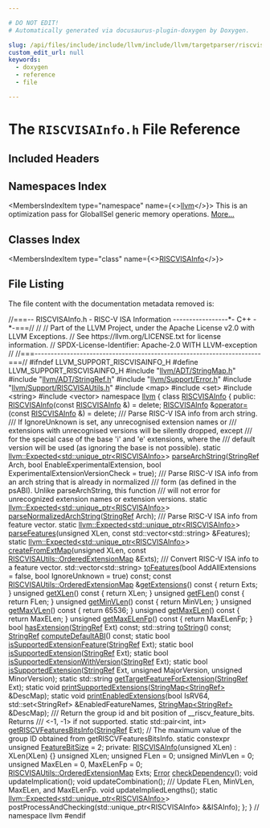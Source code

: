 ```yaml
---

# DO NOT EDIT!
# Automatically generated via docusaurus-plugin-doxygen by Doxygen.

slug: /api/files/include/include/llvm/include/llvm/targetparser/riscvisainfo-h
custom_edit_url: null
keywords:
  - doxygen
  - reference
  - file

---
```





# The `RISCVISAInfo.h` File Reference

<DoxygenPage pluginConfig={pluginConfig}>



## Included Headers

<IncludesList>
<IncludesListItem
  filePath="llvm/ADT/StringMap.h"
  permalink="/docs/api/files/include/include/llvm/include/llvm/adt/stringmap-h"
  isLocal="true" />
<IncludesListItem
  filePath="llvm/ADT/StringRef.h"
  permalink="/docs/api/files/include/include/llvm/include/llvm/adt/stringref-h"
  isLocal="true" />
<IncludesListItem
  filePath="llvm/Support/Error.h"
  permalink="/docs/api/files/include/include/llvm/include/llvm/support/error-h"
  isLocal="true" />
<IncludesListItem
  filePath="llvm/Support/RISCVISAUtils.h"
  permalink="/docs/api/files/include/include/llvm/include/llvm/support/riscvisautils-h"
  isLocal="true" />
<IncludesListItem
  filePath="map"
  permalink=""
  isLocal="false" />
<IncludesListItem
  filePath="set"
  permalink=""
  isLocal="false" />
<IncludesListItem
  filePath="string"
  permalink=""
  isLocal="false" />
<IncludesListItem
  filePath="vector"
  permalink=""
  isLocal="false" />
</IncludesList>

## Namespaces Index

<MembersIndex>

<MembersIndexItem
  type="namespace"
  name={<><a href="/docs/api/namespaces/llvm">llvm</a></>}>
This is an optimization pass for GlobalISel generic memory operations. <a href="/docs/api/namespaces/llvm/#details">More...</a>
</MembersIndexItem>

</MembersIndex>

## Classes Index

<MembersIndex>

<MembersIndexItem
  type="class"
  name={<><a href="/docs/api/classes/llvm/riscvisainfo">RISCVISAInfo</a></>}>
</MembersIndexItem>

</MembersIndex>


## File Listing

The file content with the documentation metadata removed is:

<ProgramListing>

<Link id="l00001" /><CodeLine lineNumber="1"><Highlight kind="comment">//===-- RISCVISAInfo.h - RISC-V ISA Information -----------------&#42;- C++ -&#42;-===//</Highlight><Highlight kind="normal"></Highlight></CodeLine>
<Link id="l00002" /><CodeLine lineNumber="2"><Highlight kind="normal"></Highlight><Highlight kind="comment">//</Highlight><Highlight kind="normal"></Highlight></CodeLine>
<Link id="l00003" /><CodeLine lineNumber="3"><Highlight kind="normal"></Highlight><Highlight kind="comment">// Part of the LLVM Project, under the Apache License v2.0 with LLVM Exceptions.</Highlight><Highlight kind="normal"></Highlight></CodeLine>
<Link id="l00004" /><CodeLine lineNumber="4"><Highlight kind="normal"></Highlight><Highlight kind="comment">// See https://llvm.org/LICENSE.txt for license information.</Highlight><Highlight kind="normal"></Highlight></CodeLine>
<Link id="l00005" /><CodeLine lineNumber="5"><Highlight kind="normal"></Highlight><Highlight kind="comment">// SPDX-License-Identifier: Apache-2.0 WITH LLVM-exception</Highlight><Highlight kind="normal"></Highlight></CodeLine>
<Link id="l00006" /><CodeLine lineNumber="6"><Highlight kind="normal"></Highlight><Highlight kind="comment">//</Highlight><Highlight kind="normal"></Highlight></CodeLine>
<Link id="l00007" /><CodeLine lineNumber="7"><Highlight kind="normal"></Highlight><Highlight kind="comment">//===----------------------------------------------------------------------===//</Highlight><Highlight kind="normal"></Highlight></CodeLine>
<Link id="l00008" /><CodeLine lineNumber="8"><Highlight kind="normal"></Highlight></CodeLine>
<Link id="l00009" /><CodeLine lineNumber="9"><Highlight kind="normal"></Highlight><Highlight kind="preprocessor">#ifndef LLVM&#95;SUPPORT&#95;RISCVISAINFO&#95;H</Highlight><Highlight kind="normal"></Highlight></CodeLine>
<Link id="l00010" /><CodeLine lineNumber="10"><Highlight kind="normal"></Highlight><Highlight kind="preprocessor">#define LLVM&#95;SUPPORT&#95;RISCVISAINFO&#95;H</Highlight><Highlight kind="normal"></Highlight></CodeLine>
<Link id="l00011" /><CodeLine lineNumber="11"><Highlight kind="normal"></Highlight></CodeLine>
<Link id="l00012" /><CodeLine lineNumber="12"><Highlight kind="normal"></Highlight><Highlight kind="preprocessor">#include &quot;<a href="/docs/api/files/include/include/llvm/include/llvm/adt/stringmap-h">llvm/ADT/StringMap.h</a>&quot;</Highlight><Highlight kind="normal"></Highlight></CodeLine>
<Link id="l00013" /><CodeLine lineNumber="13"><Highlight kind="normal"></Highlight><Highlight kind="preprocessor">#include &quot;<a href="/docs/api/files/include/include/llvm/include/llvm/adt/stringref-h">llvm/ADT/StringRef.h</a>&quot;</Highlight><Highlight kind="normal"></Highlight></CodeLine>
<Link id="l00014" /><CodeLine lineNumber="14"><Highlight kind="normal"></Highlight><Highlight kind="preprocessor">#include &quot;<a href="/docs/api/files/include/include/llvm/include/llvm/support/error-h">llvm/Support/Error.h</a>&quot;</Highlight><Highlight kind="normal"></Highlight></CodeLine>
<Link id="l00015" /><CodeLine lineNumber="15"><Highlight kind="normal"></Highlight><Highlight kind="preprocessor">#include &quot;<a href="/docs/api/files/include/include/llvm/include/llvm/support/riscvisautils-h">llvm/Support/RISCVISAUtils.h</a>&quot;</Highlight><Highlight kind="normal"></Highlight></CodeLine>
<Link id="l00016" /><CodeLine lineNumber="16"><Highlight kind="normal"></Highlight></CodeLine>
<Link id="l00017" /><CodeLine lineNumber="17"><Highlight kind="normal"></Highlight><Highlight kind="preprocessor">#include &lt;map&gt;</Highlight><Highlight kind="normal"></Highlight></CodeLine>
<Link id="l00018" /><CodeLine lineNumber="18"><Highlight kind="normal"></Highlight><Highlight kind="preprocessor">#include &lt;set&gt;</Highlight><Highlight kind="normal"></Highlight></CodeLine>
<Link id="l00019" /><CodeLine lineNumber="19"><Highlight kind="normal"></Highlight><Highlight kind="preprocessor">#include &lt;string&gt;</Highlight><Highlight kind="normal"></Highlight></CodeLine>
<Link id="l00020" /><CodeLine lineNumber="20"><Highlight kind="normal"></Highlight><Highlight kind="preprocessor">#include &lt;vector&gt;</Highlight><Highlight kind="normal"></Highlight></CodeLine>
<Link id="l00021" /><CodeLine lineNumber="21"><Highlight kind="normal"></Highlight></CodeLine>
<Link id="l00022" /><CodeLine lineNumber="22"><Highlight kind="normal"></Highlight><Highlight kind="keyword">namespace </Highlight><Highlight kind="normal"><a href="/docs/api/namespaces/llvm">llvm</a> &#123;</Highlight></CodeLine>
<Link id="l00023" /><CodeLine lineNumber="23"><Highlight kind="normal"></Highlight></CodeLine>
<Link id="l00024" /><CodeLine lineNumber="24" lineLink="/docs/api/classes/llvm/riscvisainfo"><Highlight kind="normal"></Highlight><Highlight kind="keyword">class </Highlight><Highlight kind="normal"><a href="/docs/api/classes/llvm/riscvisainfo/#a35237f29879a5afa8b3d9017c7bea91a">RISCVISAInfo</a> &#123;</Highlight></CodeLine>
<Link id="l00025" /><CodeLine lineNumber="25"><Highlight kind="normal"></Highlight><Highlight kind="keyword">public</Highlight><Highlight kind="normal">:</Highlight></CodeLine>
<Link id="l00026" /><CodeLine lineNumber="26" lineLink="/docs/api/classes/llvm/riscvisainfo/#a35237f29879a5afa8b3d9017c7bea91a"><Highlight kind="normal">  <a href="/docs/api/classes/llvm/riscvisainfo/#a35237f29879a5afa8b3d9017c7bea91a">RISCVISAInfo</a>(</Highlight><Highlight kind="keyword">const</Highlight><Highlight kind="normal"> <a href="/docs/api/classes/llvm/riscvisainfo/#a35237f29879a5afa8b3d9017c7bea91a">RISCVISAInfo</a> &amp;) = </Highlight><Highlight kind="keyword">delete</Highlight><Highlight kind="normal">;</Highlight></CodeLine>
<Link id="l00027" /><CodeLine lineNumber="27" lineLink="/docs/api/classes/llvm/riscvisainfo/#a1c62d86ebb8ea9d4e65d4255e82b76ad"><Highlight kind="normal">  <a href="/docs/api/classes/llvm/riscvisainfo/#a35237f29879a5afa8b3d9017c7bea91a">RISCVISAInfo</a> &amp;<a href="/docs/api/classes/llvm/riscvisainfo/#a1c62d86ebb8ea9d4e65d4255e82b76ad">operator=</a>(</Highlight><Highlight kind="keyword">const</Highlight><Highlight kind="normal"> <a href="/docs/api/classes/llvm/riscvisainfo/#a35237f29879a5afa8b3d9017c7bea91a">RISCVISAInfo</a> &amp;) = </Highlight><Highlight kind="keyword">delete</Highlight><Highlight kind="normal">;</Highlight></CodeLine>
<Link id="l00028" /><CodeLine lineNumber="28"><Highlight kind="normal"></Highlight><Highlight kind="comment"></Highlight></CodeLine>
<Link id="l00029" /><CodeLine lineNumber="29"><Highlight kind="comment">  /// Parse RISC-V ISA info from arch string.</Highlight></CodeLine>
<Link id="l00030" /><CodeLine lineNumber="30"><Highlight kind="comment">  /// If IgnoreUnknown is set, any unrecognised extension names or</Highlight></CodeLine>
<Link id="l00031" /><CodeLine lineNumber="31"><Highlight kind="comment">  /// extensions with unrecognised versions will be silently dropped, except</Highlight></CodeLine>
<Link id="l00032" /><CodeLine lineNumber="32"><Highlight kind="comment">  /// for the special case of the base &#39;i&#39; and &#39;e&#39; extensions, where the</Highlight></CodeLine>
<Link id="l00033" /><CodeLine lineNumber="33"><Highlight kind="comment">  /// default version will be used (as ignoring the base is not possible).</Highlight><Highlight kind="normal"></Highlight></CodeLine>
<Link id="l00034" /><CodeLine lineNumber="34"><Highlight kind="normal">  </Highlight><Highlight kind="keyword">static</Highlight><Highlight kind="normal"> <a href="/docs/api/classes/llvm/expected">llvm::Expected&lt;std::unique&#95;ptr&lt;RISCVISAInfo&gt;</a>&gt;</Highlight></CodeLine>
<Link id="l00035" /><CodeLine lineNumber="35"><Highlight kind="normal">  <a href="/docs/api/classes/llvm/riscvisainfo/#aa18f12a3fd9c95854df97891e6d2c338">parseArchString</a>(<a href="/docs/api/classes/llvm/stringref">StringRef</a> Arch, </Highlight><Highlight kind="keywordtype">bool</Highlight><Highlight kind="normal"> EnableExperimentalExtension,</Highlight></CodeLine>
<Link id="l00036" /><CodeLine lineNumber="36"><Highlight kind="normal">                  </Highlight><Highlight kind="keywordtype">bool</Highlight><Highlight kind="normal"> ExperimentalExtensionVersionCheck = </Highlight><Highlight kind="keyword">true</Highlight><Highlight kind="normal">);</Highlight></CodeLine>
<Link id="l00037" /><CodeLine lineNumber="37"><Highlight kind="normal"></Highlight><Highlight kind="comment"></Highlight></CodeLine>
<Link id="l00038" /><CodeLine lineNumber="38"><Highlight kind="comment">  /// Parse RISC-V ISA info from an arch string that is already in normalized</Highlight></CodeLine>
<Link id="l00039" /><CodeLine lineNumber="39"><Highlight kind="comment">  /// form (as defined in the psABI). Unlike parseArchString, this function</Highlight></CodeLine>
<Link id="l00040" /><CodeLine lineNumber="40"><Highlight kind="comment">  /// will not error for unrecognized extension names or extension versions.</Highlight><Highlight kind="normal"></Highlight></CodeLine>
<Link id="l00041" /><CodeLine lineNumber="41"><Highlight kind="normal">  </Highlight><Highlight kind="keyword">static</Highlight><Highlight kind="normal"> <a href="/docs/api/classes/llvm/expected">llvm::Expected&lt;std::unique&#95;ptr&lt;RISCVISAInfo&gt;</a>&gt;</Highlight></CodeLine>
<Link id="l00042" /><CodeLine lineNumber="42"><Highlight kind="normal">  <a href="/docs/api/classes/llvm/riscvisainfo/#a32990ca8b9376479e983ffed2e0fe9b4">parseNormalizedArchString</a>(<a href="/docs/api/classes/llvm/stringref">StringRef</a> Arch);</Highlight></CodeLine>
<Link id="l00043" /><CodeLine lineNumber="43"><Highlight kind="normal"></Highlight><Highlight kind="comment"></Highlight></CodeLine>
<Link id="l00044" /><CodeLine lineNumber="44"><Highlight kind="comment">  /// Parse RISC-V ISA info from feature vector.</Highlight><Highlight kind="normal"></Highlight></CodeLine>
<Link id="l00045" /><CodeLine lineNumber="45"><Highlight kind="normal">  </Highlight><Highlight kind="keyword">static</Highlight><Highlight kind="normal"> <a href="/docs/api/classes/llvm/expected">llvm::Expected&lt;std::unique&#95;ptr&lt;RISCVISAInfo&gt;</a>&gt;</Highlight></CodeLine>
<Link id="l00046" /><CodeLine lineNumber="46"><Highlight kind="normal">  <a href="/docs/api/classes/llvm/riscvisainfo/#ac44851c2ceedf8a3136d31773e0f20e2">parseFeatures</a>(</Highlight><Highlight kind="keywordtype">unsigned</Highlight><Highlight kind="normal"> XLen, </Highlight><Highlight kind="keyword">const</Highlight><Highlight kind="normal"> std::vector&lt;std::string&gt; &amp;Features);</Highlight></CodeLine>
<Link id="l00047" /><CodeLine lineNumber="47"><Highlight kind="normal"></Highlight></CodeLine>
<Link id="l00048" /><CodeLine lineNumber="48"><Highlight kind="normal">  </Highlight><Highlight kind="keyword">static</Highlight><Highlight kind="normal"> <a href="/docs/api/classes/llvm/expected">llvm::Expected&lt;std::unique&#95;ptr&lt;RISCVISAInfo&gt;</a>&gt;</Highlight></CodeLine>
<Link id="l00049" /><CodeLine lineNumber="49"><Highlight kind="normal">  <a href="/docs/api/classes/llvm/riscvisainfo/#aef85f28ebc1eb3f776d40a32e6f18f0d">createFromExtMap</a>(</Highlight><Highlight kind="keywordtype">unsigned</Highlight><Highlight kind="normal"> XLen,</Highlight></CodeLine>
<Link id="l00050" /><CodeLine lineNumber="50"><Highlight kind="normal">                   </Highlight><Highlight kind="keyword">const</Highlight><Highlight kind="normal"> <a href="/docs/api/namespaces/llvm/riscvisautils/#a8557faa65915a2ad7c9f4576d736f50b">RISCVISAUtils::OrderedExtensionMap</a> &amp;Exts);</Highlight></CodeLine>
<Link id="l00051" /><CodeLine lineNumber="51"><Highlight kind="normal"></Highlight><Highlight kind="comment"></Highlight></CodeLine>
<Link id="l00052" /><CodeLine lineNumber="52"><Highlight kind="comment">  /// Convert RISC-V ISA info to a feature vector.</Highlight><Highlight kind="normal"></Highlight></CodeLine>
<Link id="l00053" /><CodeLine lineNumber="53"><Highlight kind="normal">  std::vector&lt;std::string&gt; <a href="/docs/api/classes/llvm/riscvisainfo/#af4ef065f1b58988c5bb0b6ec76846366">toFeatures</a>(</Highlight><Highlight kind="keywordtype">bool</Highlight><Highlight kind="normal"> AddAllExtensions = </Highlight><Highlight kind="keyword">false</Highlight><Highlight kind="normal">,</Highlight></CodeLine>
<Link id="l00054" /><CodeLine lineNumber="54"><Highlight kind="normal">                                      </Highlight><Highlight kind="keywordtype">bool</Highlight><Highlight kind="normal"> IgnoreUnknown = </Highlight><Highlight kind="keyword">true</Highlight><Highlight kind="normal">) </Highlight><Highlight kind="keyword">const</Highlight><Highlight kind="normal">;</Highlight></CodeLine>
<Link id="l00055" /><CodeLine lineNumber="55"><Highlight kind="normal"></Highlight></CodeLine>
<Link id="l00056" /><CodeLine lineNumber="56" lineLink="/docs/api/classes/llvm/riscvisainfo/#a85ff53026e58c4443d5dfeca73bb97a6"><Highlight kind="normal">  </Highlight><Highlight kind="keyword">const</Highlight><Highlight kind="normal"> <a href="/docs/api/namespaces/llvm/riscvisautils/#a8557faa65915a2ad7c9f4576d736f50b">RISCVISAUtils::OrderedExtensionMap</a> &amp;<a href="/docs/api/classes/llvm/riscvisainfo/#a85ff53026e58c4443d5dfeca73bb97a6">getExtensions</a>()</Highlight><Highlight kind="keyword"> const </Highlight><Highlight kind="normal">&#123;</Highlight></CodeLine>
<Link id="l00057" /><CodeLine lineNumber="57"><Highlight kind="normal">    </Highlight><Highlight kind="keywordflow">return</Highlight><Highlight kind="normal"> Exts;</Highlight></CodeLine>
<Link id="l00058" /><CodeLine lineNumber="58"><Highlight kind="normal">  &#125;</Highlight></CodeLine>
<Link id="l00059" /><CodeLine lineNumber="59"><Highlight kind="normal"></Highlight></CodeLine>
<Link id="l00060" /><CodeLine lineNumber="60" lineLink="/docs/api/classes/llvm/riscvisainfo/#ac8c1a6484006d825a2100b5b6136a28e"><Highlight kind="normal">  </Highlight><Highlight kind="keywordtype">unsigned</Highlight><Highlight kind="normal"> <a href="/docs/api/classes/llvm/riscvisainfo/#ac8c1a6484006d825a2100b5b6136a28e">getXLen</a>()</Highlight><Highlight kind="keyword"> const </Highlight><Highlight kind="normal">&#123; </Highlight><Highlight kind="keywordflow">return</Highlight><Highlight kind="normal"> XLen; &#125;</Highlight></CodeLine>
<Link id="l00061" /><CodeLine lineNumber="61" lineLink="/docs/api/classes/llvm/riscvisainfo/#a3b591370b95581d45939aac11ca9f37a"><Highlight kind="normal">  </Highlight><Highlight kind="keywordtype">unsigned</Highlight><Highlight kind="normal"> <a href="/docs/api/classes/llvm/riscvisainfo/#a3b591370b95581d45939aac11ca9f37a">getFLen</a>()</Highlight><Highlight kind="keyword"> const </Highlight><Highlight kind="normal">&#123; </Highlight><Highlight kind="keywordflow">return</Highlight><Highlight kind="normal"> FLen; &#125;</Highlight></CodeLine>
<Link id="l00062" /><CodeLine lineNumber="62" lineLink="/docs/api/classes/llvm/riscvisainfo/#a30dab1245781bcade05e4bdc00cb3fa1"><Highlight kind="normal">  </Highlight><Highlight kind="keywordtype">unsigned</Highlight><Highlight kind="normal"> <a href="/docs/api/classes/llvm/riscvisainfo/#a30dab1245781bcade05e4bdc00cb3fa1">getMinVLen</a>()</Highlight><Highlight kind="keyword"> const </Highlight><Highlight kind="normal">&#123; </Highlight><Highlight kind="keywordflow">return</Highlight><Highlight kind="normal"> MinVLen; &#125;</Highlight></CodeLine>
<Link id="l00063" /><CodeLine lineNumber="63" lineLink="/docs/api/classes/llvm/riscvisainfo/#aa36eae1e33eadb7c27b2dcba72d03db7"><Highlight kind="normal">  </Highlight><Highlight kind="keywordtype">unsigned</Highlight><Highlight kind="normal"> <a href="/docs/api/classes/llvm/riscvisainfo/#aa36eae1e33eadb7c27b2dcba72d03db7">getMaxVLen</a>()</Highlight><Highlight kind="keyword"> const </Highlight><Highlight kind="normal">&#123; </Highlight><Highlight kind="keywordflow">return</Highlight><Highlight kind="normal"> 65536; &#125;</Highlight></CodeLine>
<Link id="l00064" /><CodeLine lineNumber="64" lineLink="/docs/api/classes/llvm/riscvisainfo/#ac784544e97c7e1712f790caccf1353ef"><Highlight kind="normal">  </Highlight><Highlight kind="keywordtype">unsigned</Highlight><Highlight kind="normal"> <a href="/docs/api/classes/llvm/riscvisainfo/#ac784544e97c7e1712f790caccf1353ef">getMaxELen</a>()</Highlight><Highlight kind="keyword"> const </Highlight><Highlight kind="normal">&#123; </Highlight><Highlight kind="keywordflow">return</Highlight><Highlight kind="normal"> MaxELen; &#125;</Highlight></CodeLine>
<Link id="l00065" /><CodeLine lineNumber="65" lineLink="/docs/api/classes/llvm/riscvisainfo/#aee62d37fab61fb19a9e890ec9ff8a561"><Highlight kind="normal">  </Highlight><Highlight kind="keywordtype">unsigned</Highlight><Highlight kind="normal"> <a href="/docs/api/classes/llvm/riscvisainfo/#aee62d37fab61fb19a9e890ec9ff8a561">getMaxELenFp</a>()</Highlight><Highlight kind="keyword"> const </Highlight><Highlight kind="normal">&#123; </Highlight><Highlight kind="keywordflow">return</Highlight><Highlight kind="normal"> MaxELenFp; &#125;</Highlight></CodeLine>
<Link id="l00066" /><CodeLine lineNumber="66"><Highlight kind="normal"></Highlight></CodeLine>
<Link id="l00067" /><CodeLine lineNumber="67"><Highlight kind="normal">  </Highlight><Highlight kind="keywordtype">bool</Highlight><Highlight kind="normal"> <a href="/docs/api/classes/llvm/riscvisainfo/#a34c522e755437c93c44bbd75b768b663">hasExtension</a>(<a href="/docs/api/classes/llvm/stringref">StringRef</a> Ext) </Highlight><Highlight kind="keyword">const</Highlight><Highlight kind="normal">;</Highlight></CodeLine>
<Link id="l00068" /><CodeLine lineNumber="68"><Highlight kind="normal">  std::string <a href="/docs/api/classes/llvm/riscvisainfo/#a407dbc4127c54c6a0482293b115fac89">toString</a>() </Highlight><Highlight kind="keyword">const</Highlight><Highlight kind="normal">;</Highlight></CodeLine>
<Link id="l00069" /><CodeLine lineNumber="69"><Highlight kind="normal">  <a href="/docs/api/classes/llvm/stringref">StringRef</a> <a href="/docs/api/classes/llvm/riscvisainfo/#a8d1ac65da41eb1a6ffc1b6b6fa6e7cbc">computeDefaultABI</a>() </Highlight><Highlight kind="keyword">const</Highlight><Highlight kind="normal">;</Highlight></CodeLine>
<Link id="l00070" /><CodeLine lineNumber="70"><Highlight kind="normal"></Highlight></CodeLine>
<Link id="l00071" /><CodeLine lineNumber="71"><Highlight kind="normal">  </Highlight><Highlight kind="keyword">static</Highlight><Highlight kind="normal"> </Highlight><Highlight kind="keywordtype">bool</Highlight><Highlight kind="normal"> <a href="/docs/api/classes/llvm/riscvisainfo/#a06632f7f66681098316a7cbf42927d09">isSupportedExtensionFeature</a>(<a href="/docs/api/classes/llvm/stringref">StringRef</a> Ext);</Highlight></CodeLine>
<Link id="l00072" /><CodeLine lineNumber="72"><Highlight kind="normal">  </Highlight><Highlight kind="keyword">static</Highlight><Highlight kind="normal"> </Highlight><Highlight kind="keywordtype">bool</Highlight><Highlight kind="normal"> <a href="/docs/api/classes/llvm/riscvisainfo/#aafe02ccc1e3c410eac85a36f70878f18">isSupportedExtension</a>(<a href="/docs/api/classes/llvm/stringref">StringRef</a> Ext);</Highlight></CodeLine>
<Link id="l00073" /><CodeLine lineNumber="73"><Highlight kind="normal">  </Highlight><Highlight kind="keyword">static</Highlight><Highlight kind="normal"> </Highlight><Highlight kind="keywordtype">bool</Highlight><Highlight kind="normal"> <a href="/docs/api/classes/llvm/riscvisainfo/#afcd8b4904b4e18e880c419386dfe4d85">isSupportedExtensionWithVersion</a>(<a href="/docs/api/classes/llvm/stringref">StringRef</a> Ext);</Highlight></CodeLine>
<Link id="l00074" /><CodeLine lineNumber="74"><Highlight kind="normal">  </Highlight><Highlight kind="keyword">static</Highlight><Highlight kind="normal"> </Highlight><Highlight kind="keywordtype">bool</Highlight><Highlight kind="normal"> <a href="/docs/api/classes/llvm/riscvisainfo/#aafe02ccc1e3c410eac85a36f70878f18">isSupportedExtension</a>(<a href="/docs/api/classes/llvm/stringref">StringRef</a> Ext, </Highlight><Highlight kind="keywordtype">unsigned</Highlight><Highlight kind="normal"> MajorVersion,</Highlight></CodeLine>
<Link id="l00075" /><CodeLine lineNumber="75"><Highlight kind="normal">                                   </Highlight><Highlight kind="keywordtype">unsigned</Highlight><Highlight kind="normal"> MinorVersion);</Highlight></CodeLine>
<Link id="l00076" /><CodeLine lineNumber="76"><Highlight kind="normal">  </Highlight><Highlight kind="keyword">static</Highlight><Highlight kind="normal"> std::string <a href="/docs/api/classes/llvm/riscvisainfo/#a24074750f6a79cbc564c654612b773ec">getTargetFeatureForExtension</a>(<a href="/docs/api/classes/llvm/stringref">StringRef</a> Ext);</Highlight></CodeLine>
<Link id="l00077" /><CodeLine lineNumber="77"><Highlight kind="normal"></Highlight></CodeLine>
<Link id="l00078" /><CodeLine lineNumber="78"><Highlight kind="normal">  </Highlight><Highlight kind="keyword">static</Highlight><Highlight kind="normal"> </Highlight><Highlight kind="keywordtype">void</Highlight><Highlight kind="normal"> <a href="/docs/api/classes/llvm/riscvisainfo/#ac192fe2b2eb30e2900fb5a9277432f72">printSupportedExtensions</a>(<a href="/docs/api/classes/llvm/stringmap">StringMap&lt;StringRef&gt;</a> &amp;DescMap);</Highlight></CodeLine>
<Link id="l00079" /><CodeLine lineNumber="79"><Highlight kind="normal">  </Highlight><Highlight kind="keyword">static</Highlight><Highlight kind="normal"> </Highlight><Highlight kind="keywordtype">void</Highlight><Highlight kind="normal"> <a href="/docs/api/classes/llvm/riscvisainfo/#ab74c03e7b0136fcbc7195e1243e7a401">printEnabledExtensions</a>(</Highlight><Highlight kind="keywordtype">bool</Highlight><Highlight kind="normal"> IsRV64,</Highlight></CodeLine>
<Link id="l00080" /><CodeLine lineNumber="80"><Highlight kind="normal">                                     std::set&lt;StringRef&gt; &amp;EnabledFeatureNames,</Highlight></CodeLine>
<Link id="l00081" /><CodeLine lineNumber="81"><Highlight kind="normal">                                     <a href="/docs/api/classes/llvm/stringmap">StringMap&lt;StringRef&gt;</a> &amp;DescMap);</Highlight></CodeLine>
<Link id="l00082" /><CodeLine lineNumber="82"><Highlight kind="normal"></Highlight><Highlight kind="comment"></Highlight></CodeLine>
<Link id="l00083" /><CodeLine lineNumber="83"><Highlight kind="comment">  /// Return the group id and bit position of &#95;&#95;riscv&#95;feature&#95;bits.  Returns</Highlight></CodeLine>
<Link id="l00084" /><CodeLine lineNumber="84"><Highlight kind="comment">  /// &lt;-1, -1&gt; if not supported.</Highlight><Highlight kind="normal"></Highlight></CodeLine>
<Link id="l00085" /><CodeLine lineNumber="85"><Highlight kind="normal">  </Highlight><Highlight kind="keyword">static</Highlight><Highlight kind="normal"> std::pair&lt;int, int&gt; <a href="/docs/api/classes/llvm/riscvisainfo/#ad5a40242a319096c3a2f6b36801d9774">getRISCVFeaturesBitsInfo</a>(<a href="/docs/api/classes/llvm/stringref">StringRef</a> Ext);</Highlight></CodeLine>
<Link id="l00086" /><CodeLine lineNumber="86"><Highlight kind="normal"></Highlight></CodeLine>
<Link id="l00087" /><CodeLine lineNumber="87"><Highlight kind="normal">  </Highlight><Highlight kind="comment">// The maximum value of the group ID obtained from getRISCVFeaturesBitsInfo.</Highlight><Highlight kind="normal"></Highlight></CodeLine>
<Link id="l00088" /><CodeLine lineNumber="88" lineLink="/docs/api/classes/llvm/riscvisainfo/#a06744fe29b0b03000d93a3de71838821"><Highlight kind="normal">  </Highlight><Highlight kind="keyword">static</Highlight><Highlight kind="normal"> </Highlight><Highlight kind="keyword">constexpr</Highlight><Highlight kind="normal"> </Highlight><Highlight kind="keywordtype">unsigned</Highlight><Highlight kind="normal"> <a href="/docs/api/classes/llvm/riscvisainfo/#a06744fe29b0b03000d93a3de71838821">FeatureBitSize</a> = 2;</Highlight></CodeLine>
<Link id="l00089" /><CodeLine lineNumber="89"><Highlight kind="normal"></Highlight></CodeLine>
<Link id="l00090" /><CodeLine lineNumber="90"><Highlight kind="normal"></Highlight><Highlight kind="keyword">private</Highlight><Highlight kind="normal">:</Highlight></CodeLine>
<Link id="l00091" /><CodeLine lineNumber="91"><Highlight kind="normal">  <a href="/docs/api/classes/llvm/riscvisainfo/#a35237f29879a5afa8b3d9017c7bea91a">RISCVISAInfo</a>(</Highlight><Highlight kind="keywordtype">unsigned</Highlight><Highlight kind="normal"> XLen) : XLen(XLen) &#123;&#125;</Highlight></CodeLine>
<Link id="l00092" /><CodeLine lineNumber="92"><Highlight kind="normal"></Highlight></CodeLine>
<Link id="l00093" /><CodeLine lineNumber="93"><Highlight kind="normal">  </Highlight><Highlight kind="keywordtype">unsigned</Highlight><Highlight kind="normal"> XLen;</Highlight></CodeLine>
<Link id="l00094" /><CodeLine lineNumber="94"><Highlight kind="normal">  </Highlight><Highlight kind="keywordtype">unsigned</Highlight><Highlight kind="normal"> FLen = 0;</Highlight></CodeLine>
<Link id="l00095" /><CodeLine lineNumber="95"><Highlight kind="normal">  </Highlight><Highlight kind="keywordtype">unsigned</Highlight><Highlight kind="normal"> MinVLen = 0;</Highlight></CodeLine>
<Link id="l00096" /><CodeLine lineNumber="96"><Highlight kind="normal">  </Highlight><Highlight kind="keywordtype">unsigned</Highlight><Highlight kind="normal"> MaxELen = 0, MaxELenFp = 0;</Highlight></CodeLine>
<Link id="l00097" /><CodeLine lineNumber="97"><Highlight kind="normal"></Highlight></CodeLine>
<Link id="l00098" /><CodeLine lineNumber="98"><Highlight kind="normal">  <a href="/docs/api/namespaces/llvm/riscvisautils/#a8557faa65915a2ad7c9f4576d736f50b">RISCVISAUtils::OrderedExtensionMap</a> Exts;</Highlight></CodeLine>
<Link id="l00099" /><CodeLine lineNumber="99"><Highlight kind="normal"></Highlight></CodeLine>
<Link id="l00100" /><CodeLine lineNumber="100"><Highlight kind="normal">  <a href="/docs/api/classes/llvm/error">Error</a> <a href="/docs/api/files/lib/lib/transforms/lib/transforms/utils/loopunrollandjam-cpp/#afa7cdefae294ca029d754def452709e9">checkDependency</a>();</Highlight></CodeLine>
<Link id="l00101" /><CodeLine lineNumber="101"><Highlight kind="normal"></Highlight></CodeLine>
<Link id="l00102" /><CodeLine lineNumber="102"><Highlight kind="normal">  </Highlight><Highlight kind="keywordtype">void</Highlight><Highlight kind="normal"> updateImplication();</Highlight></CodeLine>
<Link id="l00103" /><CodeLine lineNumber="103"><Highlight kind="normal">  </Highlight><Highlight kind="keywordtype">void</Highlight><Highlight kind="normal"> updateCombination();</Highlight></CodeLine>
<Link id="l00104" /><CodeLine lineNumber="104"><Highlight kind="normal"></Highlight><Highlight kind="comment"></Highlight></CodeLine>
<Link id="l00105" /><CodeLine lineNumber="105"><Highlight kind="comment">  /// Update FLen, MinVLen, MaxELen, and MaxELenFp.</Highlight><Highlight kind="normal"></Highlight></CodeLine>
<Link id="l00106" /><CodeLine lineNumber="106"><Highlight kind="normal">  </Highlight><Highlight kind="keywordtype">void</Highlight><Highlight kind="normal"> updateImpliedLengths();</Highlight></CodeLine>
<Link id="l00107" /><CodeLine lineNumber="107"><Highlight kind="normal"></Highlight></CodeLine>
<Link id="l00108" /><CodeLine lineNumber="108"><Highlight kind="normal">  </Highlight><Highlight kind="keyword">static</Highlight><Highlight kind="normal"> <a href="/docs/api/classes/llvm/expected">llvm::Expected&lt;std::unique&#95;ptr&lt;RISCVISAInfo&gt;</a>&gt;</Highlight></CodeLine>
<Link id="l00109" /><CodeLine lineNumber="109"><Highlight kind="normal">  postProcessAndChecking(std::unique&#95;ptr&lt;RISCVISAInfo&gt; &amp;&amp;ISAInfo);</Highlight></CodeLine>
<Link id="l00110" /><CodeLine lineNumber="110"><Highlight kind="normal">&#125;;</Highlight></CodeLine>
<Link id="l00111" /><CodeLine lineNumber="111"><Highlight kind="normal"></Highlight></CodeLine>
<Link id="l00112" /><CodeLine lineNumber="112"><Highlight kind="normal">&#125; </Highlight><Highlight kind="comment">// namespace llvm</Highlight><Highlight kind="normal"></Highlight></CodeLine>
<Link id="l00113" /><CodeLine lineNumber="113"><Highlight kind="normal"></Highlight></CodeLine>
<Link id="l00114" /><CodeLine lineNumber="114"><Highlight kind="normal"></Highlight><Highlight kind="preprocessor">#endif</Highlight></CodeLine>

</ProgramListing>

</DoxygenPage>
